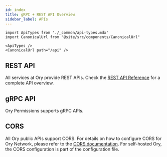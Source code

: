 ```yaml
---
id: index
title: gRPC + REST API Overview
sidebar_label: APIs
---
```


```mdx-code-block
import ApiTypes from './_common/api-types.mdx'
import CanonicalUrl from "@site/src/components/CanonicalUrl"

<ApiTypes />
<CanonicalUrl path="/api" />
```

## REST API

All services at Ory provide REST APIs. Check the [REST API Reference](../reference/api.mdx) for a complete API overview.

## gRPC API

Ory Permissions supports gRPC APIs.

## CORS

All Ory public APIs support CORS. For details on how to configure CORS for Ory Network, please refer to the
[CORS documentation](../guides/cors.mdx). For self-hosted Ory, the CORS configuration is part of the configuration file.
